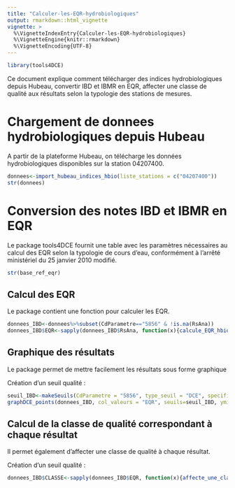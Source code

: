 ```yaml
---
title: "Calculer-les-EQR-hydrobiologiques"
output: rmarkdown::html_vignette
vignette: >
  %\VignetteIndexEntry{Calculer-les-EQR-hydrobiologiques}
  %\VignetteEngine{knitr::rmarkdown}
  %\VignetteEncoding{UTF-8}
---
```



```r
library(tools4DCE)
```
Ce document explique comment télécharger des indices hydrobiologiques depuis Hubeau, convertir IBD et IBMR en EQR, affecter une classe de qualité aux résultats selon la typologie des stations de mesures.

# Chargement de donnees hydrobiologiques depuis Hubeau

A partir de la plateforme Hubeau, on télécharge les données hydrobiologiques disponibles sur la station 04207400.

```r
donnees<-import_hubeau_indices_hbio(liste_stations = c("04207400"))
str(donnees)
```


# Conversion des notes IBD et IBMR en EQR

Le package tools4DCE fournit une table avec les paramètres nécessaires au calcul des EQR selon la typologie de cours d'eau, conformément à l'arrêté ministériel du 25 janvier 2010 modifié.

```r
str(base_ref_eqr)


```
## Calcul des EQR

Le package contient une fonction pour calculer les EQR.

```r
donnees_IBD<-donnees%>%subset(CdParametre=="5856" & !is.na(RsAna))
donnees_IBD$EQR<-sapply(donnees_IBD$RsAna, function(x){calcule_EQR_hbio(x, CdParametre='5856', typologie="P12-A")})

```

## Graphique des résultats
Le package permet de mettre facilement les résultats sous forme graphique

Création d'un seuil qualité :
```r
seuil_IBD<-makeSeuils(CdParametre = "5856", type_seuil = "DCE", specificites = "<10000 km2")
graphDCE_points(donnees_IBD, col_valeurs = "EQR", seuils=seuil_IBD, ymini=0, ymaxi=1) + ylab("EQR")


```

## Calcul de la classe de qualité correspondant à chaque résultat
Il permet également d'affecter une classe de qualité à chaque résultat.

Création d'un seuil qualité :
```r
donnees_IBD$CLASSE<-sapply(donnees_IBD$EQR, function(x){affecte_une_classe(x, seuil_IBD)})

```



